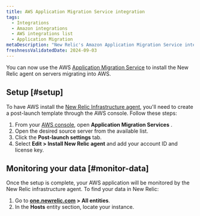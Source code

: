 ```yaml
---
title: AWS Application Migration Service integration
tags:
  - Integrations
  - Amazon integrations
  - AWS integrations list
  - Application Migration
metaDescription: "New Relic's Amazon Application Migration Service integration"
freshnessValidatedDate: 2024-09-03
---
```


You can now use the AWS [Application Migration Service](https://docs.aws.amazon.com/mgn/latest/ug/what-is-application-migration-service.html) to install the New Relic agent on servers migrating into AWS.

## Setup [#setup]

To have AWS install the [New Relic Infrastructure agent](/docs/infrastructure/install-infrastructure-agent/linux-installation/install-infrastructure-monitoring-agent-linux/), you'll need to create a post-launch template through the AWS console. Follow these steps:

1. From your [AWS console](https://console.aws.amazon.com/mgn/home), open <DNT>**Application Migration Services** </DNT>.
2. Open the desired source server from the available list.
3. Click the **Post-launch settings** tab.
4. Select **Edit > Install New Relic agent** and add your account ID and license key.

## Monitoring your data [#monitor-data]

Once the setup is complete, your AWS application will be monitored by the New Relic infrastructure agent. 
To find your data in New Relic:
1. Go to <DNT>**[one.newrelic.com](https://one.newrelic.com/) > All entities**</DNT>. 
2. In the **Hosts** entity section, locate your instance.